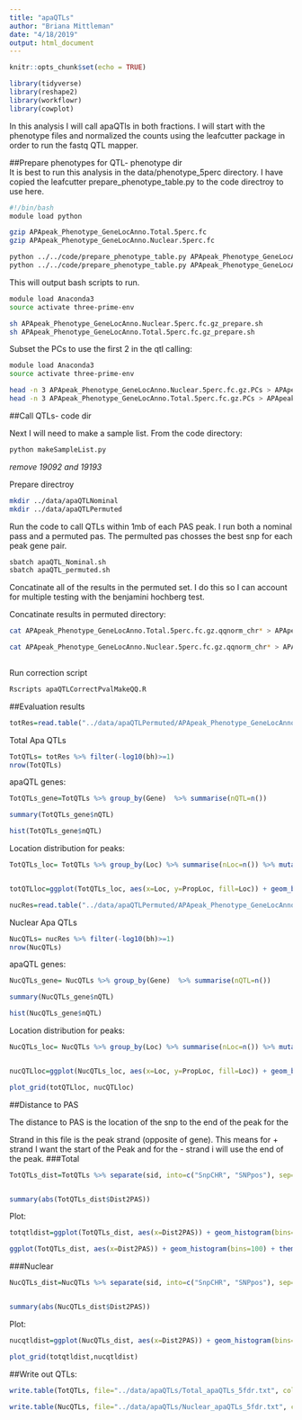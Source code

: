 ```yaml
---
title: "apaQTLs"
author: "Briana Mittleman"
date: "4/18/2019"
output: html_document
---
```


```r
knitr::opts_chunk$set(echo = TRUE)
```


```r
library(tidyverse)
library(reshape2)
library(workflowr)
library(cowplot)
```

In this analysis I will call apaQTls in both fractions. I will start with the phenotype files and normalized the counts using the leafcutter package in order to run the fastq QTL mapper.  


##Prepare phenotypes for QTL- phenotype dir  
It is best to run this analysis in the data/phenotype_5perc directory. I have copied the leafcutter prepare_phenotype_table.py to the code directroy to use here.  


```bash
#!/bin/bash
module load python

gzip APApeak_Phenotype_GeneLocAnno.Total.5perc.fc
gzip APApeak_Phenotype_GeneLocAnno.Nuclear.5perc.fc

python ../../code/prepare_phenotype_table.py APApeak_Phenotype_GeneLocAnno.Total.5perc.fc.gz
python ../../code/prepare_phenotype_table.py APApeak_Phenotype_GeneLocAnno.Nuclear.5perc.fc.gz

```


This will output bash scripts to run. 

```bash
module load Anaconda3
source activate three-prime-env

sh APApeak_Phenotype_GeneLocAnno.Nuclear.5perc.fc.gz_prepare.sh
sh APApeak_Phenotype_GeneLocAnno.Total.5perc.fc.gz_prepare.sh

```


Subset the PCs to use the first 2 in the qtl calling:  

```bash
module load Anaconda3
source activate three-prime-env

head -n 3 APApeak_Phenotype_GeneLocAnno.Nuclear.5perc.fc.gz.PCs > APApeak_Phenotype_GeneLocAnno.Nuclear.5perc.fc.gz.2PCs
head -n 3 APApeak_Phenotype_GeneLocAnno.Total.5perc.fc.gz.PCs > APApeak_Phenotype_GeneLocAnno.Total.5perc.fc.gz.2PCs

```

##Call QTLs- code dir  

Next I will need to make a sample list. From the code directory: 

```bash
python makeSampleList.py
```

*remove 19092 and 19193*
 
 
Prepare directroy 
```bash
mkdir ../data/apaQTLNominal
mkdir ../data/apaQTLPermuted
```


Run the code to call QTLs within 1mb of each PAS peak. I run both a nominal pass and a permuted pas. The permulted pas chosses the best snp for each peak gene pair. 


```bash
sbatch apaQTL_Nominal.sh
sbatch apaQTL_permuted.sh
```


Concatinate all of the results in the permuted set. I do this so I can account for multiple testing with the benjamini hochberg test.  

Concatinate results in permuted directory:  
```bash
cat APApeak_Phenotype_GeneLocAnno.Total.5perc.fc.gz.qqnorm_chr* > APApeak_Phenotype_GeneLocAnno.Total_permRes.txt

cat APApeak_Phenotype_GeneLocAnno.Nuclear.5perc.fc.gz.qqnorm_chr* > APApeak_Phenotype_GeneLocAnno.Nuclear_permRes.txt
 
```


Run correction script  
```bash
Rscripts apaQTLCorrectPvalMakeQQ.R  
```


##Evaluation results   

```r
totRes=read.table("../data/apaQTLPermuted/APApeak_Phenotype_GeneLocAnno.Total_permResBH.txt", stringsAsFactors = F, header = T) %>% separate(pid, into=c("Chr", "Start", "End", "PeakID"), sep=":") %>% separate(PeakID, into=c("Gene", "Loc", "Strand","Peak"), sep="_")
```


Total Apa QTLs   
```r
TotQTLs= totRes %>% filter(-log10(bh)>=1)
nrow(TotQTLs)
```

apaQTL genes:  

```r
TotQTLs_gene=TotQTLs %>% group_by(Gene)  %>% summarise(nQTL=n())

summary(TotQTLs_gene$nQTL)

hist(TotQTLs_gene$nQTL)
```


Location distribution for peaks:

```r
TotQTLs_loc= TotQTLs %>% group_by(Loc) %>% summarise(nLoc=n()) %>% mutate(PropLoc=nLoc/nrow(TotQTLs))


totQTLloc=ggplot(TotQTLs_loc, aes(x=Loc, y=PropLoc, fill=Loc)) + geom_bar(stat = "Identity") + labs(x="Location of Significant Peak", y="Proportion of QTLs", title="Total QTL peak distribution")+ theme(axis.text.x = element_text(angle = 90, hjust = 1))
```

```r
nucRes=read.table("../data/apaQTLPermuted/APApeak_Phenotype_GeneLocAnno.Nuclear_permResBH.txt", stringsAsFactors = F, header = T) %>% separate(pid, into=c("Chr", "Start", "End", "PeakID"), sep=":") %>% separate(PeakID, into=c("Gene", "Loc", "Strand","Peak"), sep="_")
```


Nuclear Apa QTLs   
```r
NucQTLs= nucRes %>% filter(-log10(bh)>=1)
nrow(NucQTLs)
```

apaQTL genes:  

```r
NucQTLs_gene= NucQTLs %>% group_by(Gene)  %>% summarise(nQTL=n())

summary(NucQTLs_gene$nQTL)

hist(NucQTLs_gene$nQTL)
```

Location distribution for peaks:

```r
NucQTLs_loc= NucQTLs %>% group_by(Loc) %>% summarise(nLoc=n()) %>% mutate(PropLoc=nLoc/nrow(NucQTLs))


nucQTLloc=ggplot(NucQTLs_loc, aes(x=Loc, y=PropLoc, fill=Loc)) + geom_bar(stat = "Identity") + labs(x="Location of Significant Peak", y="Proportion of QTLs", title="Nuclear QTL peak distribution")+theme(axis.text.x = element_text(angle = 90, hjust = 1))

```


```r
plot_grid(totQTLloc, nucQTLloc)
```

##Distance to PAS  

The distance to PAS is the location of the snp to the end of the peak for the 

Strand in this file is the peak strand (opposite of gene). This means for + strand I want the start of the Peak and for the - strand i will use the end of the peak.
###Total
```r
TotQTLs_dist=TotQTLs %>% separate(sid, into=c("SnpCHR", "SNPpos"), sep=":") %>% mutate(Dist2PAS=ifelse(Strand=="+", as.integer(SNPpos)-as.integer(Start), as.integer(SNPpos)-as.integer(End)))


summary(abs(TotQTLs_dist$Dist2PAS))
```

Plot:  
```r
totqtldist=ggplot(TotQTLs_dist, aes(x=Dist2PAS)) + geom_histogram(bins=100, fill="darkviolet") + theme(axis.text.x = element_text(angle = 90, hjust = 1)) + labs(x="Distance from QTL snp to PAS",y="Number of Total apaQTLs", title="Total apaQTL \n are close to the PAS they regulate")
```


```r
ggplot(TotQTLs_dist, aes(x=Dist2PAS)) + geom_histogram(bins=100) + theme(axis.text.x = element_text(angle = 90, hjust = 1)) + facet_grid(~Loc)
```


###Nuclear  

```r
NucQTLs_dist=NucQTLs %>% separate(sid, into=c("SnpCHR", "SNPpos"), sep=":") %>% mutate(Dist2PAS=ifelse(Strand=="+", as.integer(SNPpos)-as.integer(Start), as.integer(SNPpos)-as.integer(End)))


summary(abs(NucQTLs_dist$Dist2PAS))
```

Plot:  
```r
nucqtldist=ggplot(NucQTLs_dist, aes(x=Dist2PAS)) + geom_histogram(bins=100,fill="deepskyblue3") + theme(axis.text.x = element_text(angle = 90, hjust = 1)) + labs(x="Distance from QTL snp to PAS",y="Number of Nuclear apaQTLs", title="Nuclear apaQTL \n are close to the PAS they regulate") 

```

```r
plot_grid(totqtldist,nucqtldist)
```

##Write out QTLs:  


```r
write.table(TotQTLs, file="../data/apaQTLs/Total_apaQTLs_5fdr.txt", col.names = T, row.names = F, quote=F)

write.table(NucQTLs, file="../data/apaQTLs/Nuclear_apaQTLs_5fdr.txt", col.names = T, row.names = F, quote=F)

```

